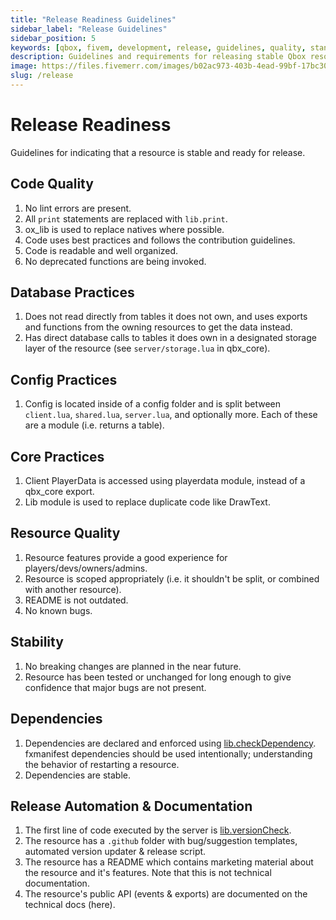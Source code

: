 ```yaml
---
title: "Release Readiness Guidelines"
sidebar_label: "Release Guidelines"
sidebar_position: 5
keywords: [qbox, fivem, development, release, guidelines, quality, standards, stability]
description: Guidelines and requirements for releasing stable Qbox resources. Learn about code quality standards, database practices, configuration requirements, and release automation.
image: https://files.fivemerr.com/images/b02ac973-403b-4ead-99bf-17bc307172d9.png
slug: /release
---
```


# Release Readiness

Guidelines for indicating that a resource is stable and ready for release.

## Code Quality

1. No lint errors are present.
2. All `print` statements are replaced with `lib.print`.
3. ox_lib is used to replace natives where possible.
4. Code uses best practices and follows the contribution guidelines.
5. Code is readable and well organized.
6. No deprecated functions are being invoked.

## Database Practices

1. Does not read directly from tables it does not own, and uses exports and functions from the owning resources to get the data instead.
2. Has direct database calls to tables it does own in a designated storage layer of the resource (see `server/storage.lua` in qbx_core).

## Config Practices

1. Config is located inside of a config folder and is split between `client.lua`, `shared.lua`, `server.lua`, and optionally more. Each of these are a module (i.e. returns a table).

## Core Practices

1. Client PlayerData is accessed using playerdata module, instead of a qbx_core export.
2. Lib module is used to replace duplicate code like DrawText.

## Resource Quality

1. Resource features provide a good experience for players/devs/owners/admins.
2. Resource is scoped appropriately (i.e. it shouldn't be split, or combined with another resource).
3. README is not outdated.
4. No known bugs.

## Stability

1. No breaking changes are planned in the near future.
2. Resource has been tested or unchanged for long enough to give confidence that major bugs are not present.

## Dependencies

1. Dependencies are declared and enforced using [lib.checkDependency](https://overextended.dev/ox_lib/Modules/Version/Shared). fxmanifest dependencies should be used intentionally; understanding the behavior of restarting a resource.
2. Dependencies are stable.

## Release Automation & Documentation

1. The first line of code executed by the server is [lib.versionCheck](https://overextended.dev/ox_lib/Modules/Version/Server#libversioncheck).
2. The resource has a `.github` folder with bug/suggestion templates, automated version updater & release script.
3. The resource has a README which contains marketing material about the resource and it's features. Note that this is not technical documentation.
4. The resource's public API (events & exports) are documented on the technical docs (here).
